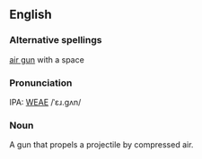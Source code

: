 ==English==
===Alternative spellings===
[[air gun]] with a space

===Pronunciation===
IPA: [[WEAE]] /ˈɛɹ.gʌn/

===Noun===
A gun that propels a projectile by compressed air.